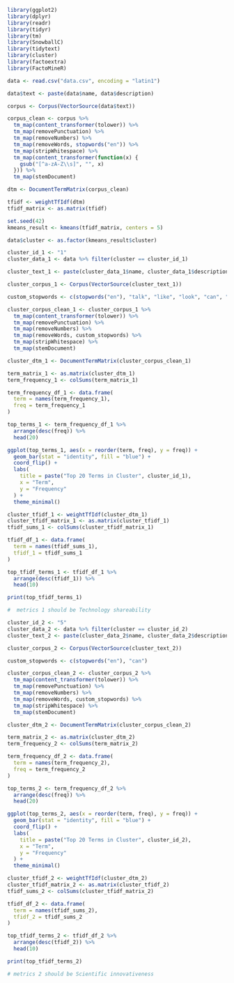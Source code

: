 
```{r}
library(ggplot2)
library(dplyr)
library(readr)
library(tidyr)
library(tm)           
library(SnowballC)   
library(tidytext)     
library(cluster)      
library(factoextra)
library(FactoMineR)
```


```{r}
data <- read.csv("data.csv", encoding = "latin1")
```

```{r}
data$text <- paste(data$name, data$description)
```

```{r}
corpus <- Corpus(VectorSource(data$text))
```

```{r}
corpus_clean <- corpus %>%
  tm_map(content_transformer(tolower)) %>%
  tm_map(removePunctuation) %>%
  tm_map(removeNumbers) %>%
  tm_map(removeWords, stopwords("en")) %>%
  tm_map(stripWhitespace) %>%
  tm_map(content_transformer(function(x) {          
    gsub("[^a-zA-Z\\s]", "", x)                     
  })) %>%
  tm_map(stemDocument)
```

```{r}
dtm <- DocumentTermMatrix(corpus_clean)
```

```{r}
tfidf <- weightTfIdf(dtm)
tfidf_matrix <- as.matrix(tfidf)
```


```{r}
set.seed(42)
kmeans_result <- kmeans(tfidf_matrix, centers = 5)
```

```{r}
data$cluster <- as.factor(kmeans_result$cluster)
```


```{r}
cluster_id_1 <- "1"
cluster_data_1 <- data %>% filter(cluster == cluster_id_1)
```

```{r}
cluster_text_1 <- paste(cluster_data_1$name, cluster_data_1$description)
```

```{r}
cluster_corpus_1 <- Corpus(VectorSource(cluster_text_1))

custom_stopwords <- c(stopwords("en"), "talk", "like", "look", "can", "use", "need", "part", "take", "one", "come")

cluster_corpus_clean_1 <- cluster_corpus_1 %>%
  tm_map(content_transformer(tolower)) %>%
  tm_map(removePunctuation) %>%
  tm_map(removeNumbers) %>%
  tm_map(removeWords, custom_stopwords) %>%
  tm_map(stripWhitespace) %>%
  tm_map(stemDocument)
```

```{r}
cluster_dtm_1 <- DocumentTermMatrix(cluster_corpus_clean_1)

term_matrix_1 <- as.matrix(cluster_dtm_1)
term_frequency_1 <- colSums(term_matrix_1)
```

```{r}
term_frequency_df_1 <- data.frame(
  term = names(term_frequency_1),
  freq = term_frequency_1
)
```

```{r}
top_terms_1 <- term_frequency_df_1 %>%
  arrange(desc(freq)) %>%
  head(20)

ggplot(top_terms_1, aes(x = reorder(term, freq), y = freq)) +
  geom_bar(stat = "identity", fill = "blue") +
  coord_flip() +
  labs(
    title = paste("Top 20 Terms in Cluster", cluster_id_1),
    x = "Term",
    y = "Frequency"
  ) +
  theme_minimal()
```

```{r}
cluster_tfidf_1 <- weightTfIdf(cluster_dtm_1)
cluster_tfidf_matrix_1 <- as.matrix(cluster_tfidf_1)
tfidf_sums_1 <- colSums(cluster_tfidf_matrix_1)

```

```{r}
tfidf_df_1 <- data.frame(
  term = names(tfidf_sums_1),
  tfidf_1 = tfidf_sums_1
)
```

```{r}
top_tfidf_terms_1 <- tfidf_df_1 %>%
  arrange(desc(tfidf_1)) %>%
  head(10)

print(top_tfidf_terms_1)
```
```{r}
#  metrics 1 should be Technology shareability
```

```{r}
cluster_id_2 <- "5"
cluster_data_2 <- data %>% filter(cluster == cluster_id_2)
cluster_text_2 <- paste(cluster_data_2$name, cluster_data_2$description)

cluster_corpus_2 <- Corpus(VectorSource(cluster_text_2))

custom_stopwords <- c(stopwords("en"), "can")

cluster_corpus_clean_2 <- cluster_corpus_2 %>%
  tm_map(content_transformer(tolower)) %>%
  tm_map(removePunctuation) %>%
  tm_map(removeNumbers) %>%
  tm_map(removeWords, custom_stopwords) %>%
  tm_map(stripWhitespace) %>%
  tm_map(stemDocument)

cluster_dtm_2 <- DocumentTermMatrix(cluster_corpus_clean_2)

term_matrix_2 <- as.matrix(cluster_dtm_2)
term_frequency_2 <- colSums(term_matrix_2)

term_frequency_df_2 <- data.frame(
  term = names(term_frequency_2),
  freq = term_frequency_2
)
```

```{r}
top_terms_2 <- term_frequency_df_2 %>%
  arrange(desc(freq)) %>%
  head(20)

ggplot(top_terms_2, aes(x = reorder(term, freq), y = freq)) +
  geom_bar(stat = "identity", fill = "blue") +
  coord_flip() +
  labs(
    title = paste("Top 20 Terms in Cluster", cluster_id_2),
    x = "Term",
    y = "Frequency"
  ) +
  theme_minimal()
```
```{r}
cluster_tfidf_2 <- weightTfIdf(cluster_dtm_2)
cluster_tfidf_matrix_2 <- as.matrix(cluster_tfidf_2)
tfidf_sums_2 <- colSums(cluster_tfidf_matrix_2)

tfidf_df_2 <- data.frame(
  term = names(tfidf_sums_2),
  tfidf_2 = tfidf_sums_2
)

top_tfidf_terms_2 <- tfidf_df_2 %>%
  arrange(desc(tfidf_2)) %>%
  head(10)

print(top_tfidf_terms_2)
```
```{r}
# metrics 2 should be Scientific innovativeness
```

